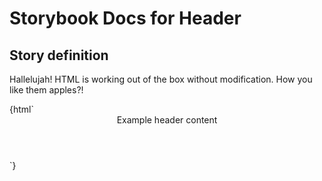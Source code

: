 

# Storybook Docs for Header

<Meta title="govtnz-import" />

## Story definition

Hallelujah! HTML is working out of the box without modification.
How you like them apples?!

<Preview>
  <Story name="Header" height="100px">
    {html`
      <header class="g-header" role="banner">Example header content</header>
    `}
  </Story>
</Preview>

